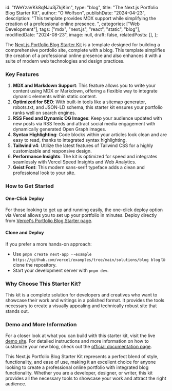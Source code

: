   id: "tWeYzaVKk8qNJu3jZkjKim",
  type: "blog",
  title: "The Next.js Portfolio Blog Starter Kit",
  author: "O Wolfson",
  publishDate: "2024-04-23",
  description:
    "This template provides MDX support while simplifying the creation of a professional online presence. ",
  categories: ["Web Development"],
  tags: ["mdx", "next.js", "react", "static", "blog"],
  modifiedDate: "2024-08-23",
  image: null,
  draft: false,
  relatedPosts: [],
};

The [Next.js Portfolio Blog Starter Kit](https://vercel.com/templates/next.js/portfolio-starter-kit) is a template designed for building a comprehensive portfolio site, complete with a blog. This template simplifies the creation of a professional online presence and also enhances it with a suite of modern web technologies and design practices.

### Key Features

1. **MDX and Markdown Support**: This feature allows you to write your content using MDX or Markdown, offering a flexible way to integrate dynamic elements within static content.
2. **Optimized for SEO**: With built-in tools like a sitemap generator, robots.txt, and JSON-LD schema, this starter kit ensures your portfolio ranks well on search engines.
3. **RSS Feed and Dynamic OG Images**: Keep your audience updated with new posts via RSS feeds and attract social media engagement with dynamically generated Open Graph images.
4. **Syntax Highlighting**: Code blocks within your articles look clean and are easy to read, thanks to integrated syntax highlighting.
5. **Tailwind v4**: Utilize the latest features of Tailwind CSS for a highly customizable and responsive design.
6. **Performance Insights**: The kit is optimized for speed and integrates seamlessly with Vercel Speed Insights and Web Analytics.
7. **Geist Font**: This modern sans-serif typeface adds a clean and professional look to your site.

### How to Get Started

#### One-Click Deploy

For those looking to get up and running easily, the one-click deploy option via Vercel allows you to set up your portfolio in minutes. Deploy directly from [Vercel's Portfolio Blog Starter page](https://vercel.com/templates/next.js/portfolio-starter-kit).

#### Clone and Deploy

If you prefer a more hands-on approach:

- Use `pnpm create next-app --example https://github.com/vercel/examples/tree/main/solutions/blog blog` to clone the repository.
- Start your development server with `pnpm dev`.

### Why Choose This Starter Kit?

This kit is a complete solution for developers and creatives who want to showcase their work and writings in a polished format. It provides the tools necessary to create a visually appealing and technically robust site that stands out.

### Demo and More Information

For a closer look at what you can build with this starter kit, visit the live [demo site](https://portfolio-blog-starter.vercel.app). For detailed instructions and more information on how to customize your new blog, check out the [official documentation page](https://vercel.com/templates/next.js/portfolio-starter-kit).

This Next.js Portfolio Blog Starter Kit represents a perfect blend of style, functionality, and ease of use, making it an excellent choice for anyone looking to create a professional online portfolio with integrated blog functionality. Whether you are a developer, designer, or writer, this kit provides all the necessary tools to showcase your work and attract the right audience.
